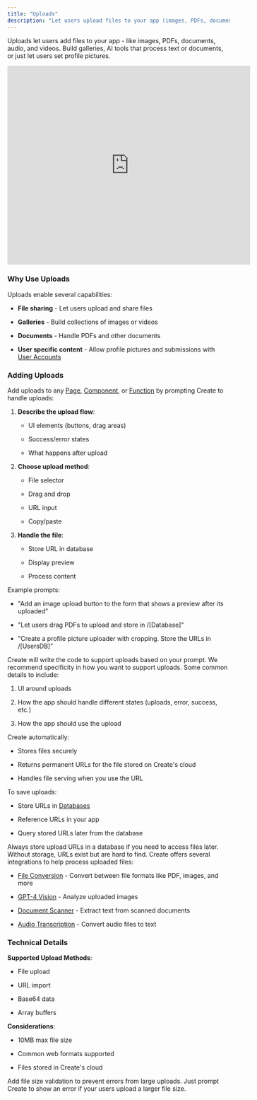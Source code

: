 ```yaml
---
title: "Uploads"
description: "Let users upload files to your app (images, PDFs, documents, audio, videos, etc.)"
---
```


Uploads let users add files to your app - like images, PDFs, documents, audio, and videos. Build galleries, AI tools that process text or documents, or just let users set profile pictures.

<iframe 
  src="https://twitframe.com/show?url=https://twitter.com/create_xyz/status/1865149581593579572" 
  width="550" 
  height="450" 
  frameborder="0" 
  allowfullscreen>
</iframe>


### Why Use Uploads

Uploads enable several capabilities:

* **File sharing** - Let users upload and share files

* **Galleries** - Build collections of images or videos

* **Documents** - Handle PDFs and other documents

* **User specific content** - Allow profile pictures and submissions with [User Accounts](/builder/user-accounts)

### Adding Uploads

Add uploads to any [Page](/builder/pages), [Component](/builder/components), or [Function](/builder/functions) by prompting Create to handle uploads:

1. **Describe the upload flow**:

   * UI elements (buttons, drag areas)

   * Success/error states

   * What happens after upload

2. **Choose upload method**:

   * File selector

   * Drag and drop

   * URL input

   * Copy/paste

3. **Handle the file**:

   * Store URL in database

   * Display preview

   * Process content

Example prompts:

* "Add an image upload button to the form that shows a preview after its uploaded"

* "Let users drag PDFs to upload and store in /\[Database]"

* "Create a profile picture uploader with cropping. Store the URLs in /\[UsersDB]"

Create will write the code to support uploads based on your prompt. We recommend specificity in how you want to support uploads. Some common details to include:

1. UI around uploads

2. How the app should handle different states (uploads, error, success, etc.)

3. How the app should use the upload

Create automatically:

* Stores files securely

* Returns permanent URLs for the file stored on Create's cloud

* Handles file serving when you use the URL

To save uploads:

* Store URLs in [Databases](/builder/databases)

* Reference URLs in your app

* Query stored URLs later from the database

<Tip>
Always store upload URLs in a database if you need to access files later. Without storage, URLs exist but are hard to find.
</Tip>

<Info>
Create offers several integrations to help process uploaded files:

* [File Conversion](/builder/integrations#file-conversion) - Convert between file formats like PDF, images, and more

* [GPT-4 Vision](/builder/integrations#gpt-4-vision) - Analyze uploaded images

* [Document Scanner](/builder/integrations#document-scanner) - Extract text from scanned documents

* [Audio Transcription](/builder/integrations#audio-transcription) - Convert audio files to text
</Info>

### Technical Details

**Supported Upload Methods**:

* File upload

* URL import

* Base64 data

* Array buffers

**Considerations**:

* 10MB max file size

* Common web formats supported

* Files stored in Create's cloud

<Info>
Add file size validation to prevent errors from large uploads. Just prompt Create to show an error if your users upload a larger file size.
</Info>

